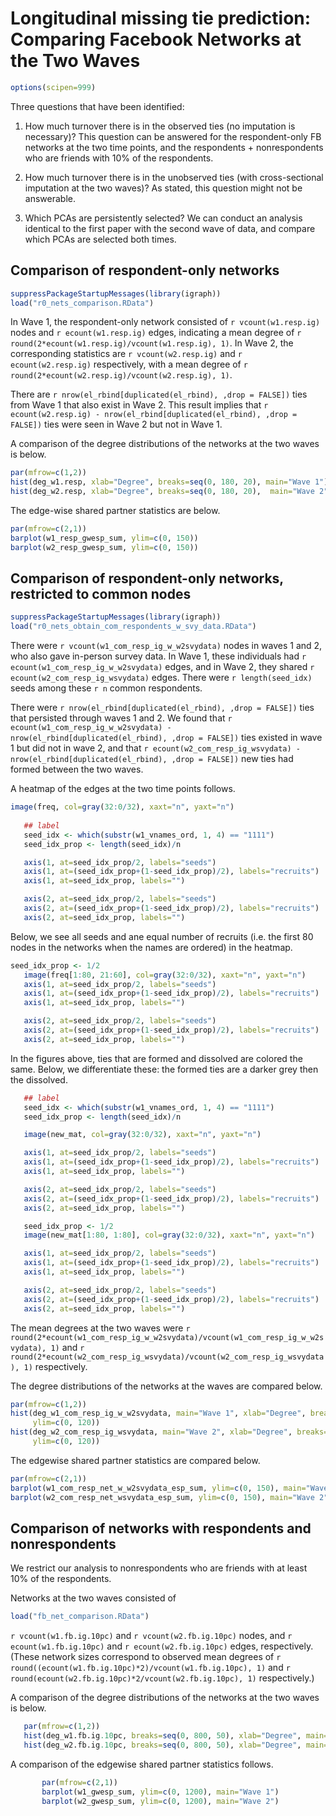 Longitudinal missing tie prediction: Comparing Facebook Networks at the Two Waves
========================================================

```r
options(scipen=999)
```

Three questions that have been identified:     

1.  How much turnover there is in the observed ties (no imputation is necessary)?
This question can be answered for the respondent-only FB networks at the two time points, and
the respondents + nonrespondents who are friends with 10% of the respondents.

2.	How much turnover there is in the unobserved ties (with cross-sectional imputation at the two waves)?
As stated, this question might not be answerable. 

3.	Which PCAs are persistently selected?
We can conduct an analysis identical to the first paper with the second wave of data, and compare which PCAs are selected both times.

## Comparison of respondent-only networks
```r
suppressPackageStartupMessages(library(igraph))
load("r0_nets_comparison.RData")
```

In Wave 1, the respondent-only network consisted of 
`r vcount(w1.resp.ig)` 
nodes and 
`r ecount(w1.resp.ig)` 
edges, indicating a mean degree of 
`r round(2*ecount(w1.resp.ig)/vcount(w1.resp.ig), 1)`. 
In Wave 2, the corresponding statistics are `r vcount(w2.resp.ig)` 
and 
`r ecount(w2.resp.ig)` 
respectively, with a mean degree of 
`r round(2*ecount(w2.resp.ig)/vcount(w2.resp.ig), 1)`.  

There are 
`r nrow(el_rbind[duplicated(el_rbind), ,drop = FALSE])` 
ties from Wave 1 that also exist in Wave 2. This result implies that 
`r ecount(w2.resp.ig) - nrow(el_rbind[duplicated(el_rbind), ,drop = FALSE])`
ties were seen in Wave 2 but not in Wave 1.

A comparison of the degree distributions of the networks at the two waves is below.

```r
par(mfrow=c(1,2))
hist(deg_w1.resp, xlab="Degree", breaks=seq(0, 180, 20), main="Wave 1")
hist(deg_w2.resp, xlab="Degree", breaks=seq(0, 180, 20),  main="Wave 2")
```

The edge-wise shared partner statistics are below.

```r
par(mfrow=c(2,1))
barplot(w1_resp_gwesp_sum, ylim=c(0, 150))
barplot(w2_resp_gwesp_sum, ylim=c(0, 150))
```

## Comparison of respondent-only networks, restricted to common nodes
```r
suppressPackageStartupMessages(library(igraph))
load("r0_nets_obtain_com_respondents_w_svy_data.RData")
```

There were 
`r vcount(w1_com_resp_ig_w_w2svydata)` 
nodes in waves 1 and 2, who also gave in-person survey data. In Wave 1, these individuals had 
`r ecount(w1_com_resp_ig_w_w2svydata)` edges, and in Wave 2, they shared 
`r ecount(w2_com_resp_ig_wsvydata)` 
edges.   There were `r length(seed_idx)` seeds among these `r n` common respondents.

There were `r nrow(el_rbind[duplicated(el_rbind), ,drop = FALSE])` ties that persisted through waves 1 and 2. We found that `r ecount(w1_com_resp_ig_w_w2svydata) - nrow(el_rbind[duplicated(el_rbind), ,drop = FALSE])` ties existed in wave 1 but did not in wave 2, and that  `r ecount(w2_com_resp_ig_wsvydata) - nrow(el_rbind[duplicated(el_rbind), ,drop = FALSE])` new ties had formed between the two waves.

A heatmap of the edges at the two time points follows.

```r
image(freq, col=gray(32:0/32), xaxt="n", yaxt="n")
 
   ## label
   seed_idx <- which(substr(w1_vnames_ord, 1, 4) == "1111")
   seed_idx_prop <- length(seed_idx)/n

   axis(1, at=seed_idx_prop/2, labels="seeds")
   axis(1, at=(seed_idx_prop+(1-seed_idx_prop)/2), labels="recruits")
   axis(1, at=seed_idx_prop, labels="")

   axis(2, at=seed_idx_prop/2, labels="seeds")
   axis(2, at=(seed_idx_prop+(1-seed_idx_prop)/2), labels="recruits")
   axis(2, at=seed_idx_prop, labels="")

```

Below, we see all seeds and ane equal number of recruits (i.e. the first 80 nodes in the networks when the names are ordered) in the heatmap.

```r
seed_idx_prop <- 1/2
   image(freq[1:80, 21:60], col=gray(32:0/32), xaxt="n", yaxt="n")
   axis(1, at=seed_idx_prop/2, labels="seeds")
   axis(1, at=(seed_idx_prop+(1-seed_idx_prop)/2), labels="recruits")
   axis(1, at=seed_idx_prop, labels="")

   axis(2, at=seed_idx_prop/2, labels="seeds")
   axis(2, at=(seed_idx_prop+(1-seed_idx_prop)/2), labels="recruits")
   axis(2, at=seed_idx_prop, labels="")
```

In the figures above, ties that are formed and dissolved are colored the same. Below, we differentiate these: the formed ties are a darker grey then the dissolved. 


```r

   ## label
   seed_idx <- which(substr(w1_vnames_ord, 1, 4) == "1111")
   seed_idx_prop <- length(seed_idx)/n

   image(new_mat, col=gray(32:0/32), xaxt="n", yaxt="n")

   axis(1, at=seed_idx_prop/2, labels="seeds")
   axis(1, at=(seed_idx_prop+(1-seed_idx_prop)/2), labels="recruits")
   axis(1, at=seed_idx_prop, labels="")

   axis(2, at=seed_idx_prop/2, labels="seeds")
   axis(2, at=(seed_idx_prop+(1-seed_idx_prop)/2), labels="recruits")
   axis(2, at=seed_idx_prop, labels="")

   seed_idx_prop <- 1/2
   image(new_mat[1:80, 1:80], col=gray(32:0/32), xaxt="n", yaxt="n")

   axis(1, at=seed_idx_prop/2, labels="seeds")
   axis(1, at=(seed_idx_prop+(1-seed_idx_prop)/2), labels="recruits")
   axis(1, at=seed_idx_prop, labels="")

   axis(2, at=seed_idx_prop/2, labels="seeds")
   axis(2, at=(seed_idx_prop+(1-seed_idx_prop)/2), labels="recruits")
   axis(2, at=seed_idx_prop, labels="")
```

The mean degrees at the two waves were 
  `r round(2*ecount(w1_com_resp_ig_w_w2svydata)/vcount(w1_com_resp_ig_w_w2svydata), 1)`
and 
  `r round(2*ecount(w2_com_resp_ig_wsvydata)/vcount(w2_com_resp_ig_wsvydata), 1)`
respectively.

The degree distributions of the networks at the waves are compared below.

```r
par(mfrow=c(1,2))
hist(deg_w1_com_resp_ig_w_w2svydata, main="Wave 1", xlab="Degree", breaks=seq(0, 120, 10), 
     ylim=c(0, 120))
hist(deg_w2_com_resp_ig_wsvydata, main="Wave 2", xlab="Degree", breaks=seq(0, 120, 10),
     ylim=c(0, 120))
```

The edgewise shared partner statistics are compared below.

```r
par(mfrow=c(2,1))
barplot(w1_com_resp_net_w_w2svydata_esp_sum, ylim=c(0, 150), main="Wave 1")
barplot(w2_com_resp_net_wsvydata_esp_sum, ylim=c(0, 150), main="Wave 2")
```

## Comparison of networks with respondents and nonrespondents 

We restrict our analysis to nonrespondents who are friends with at 
least 10% of the respondents.

Networks at the two waves consisted of 
  
```r
load("fb_net_comparison.RData")
```
  
`r vcount(w1.fb.ig.10pc)` and
`r vcount(w2.fb.ig.10pc)`
 nodes, and 
 `r ecount(w1.fb.ig.10pc)` and
  `r ecount(w2.fb.ig.10pc)`
edges,
respectively. (These network sizes correspond to observed mean degrees of 
`r round((ecount(w1.fb.ig.10pc)*2)/vcount(w1.fb.ig.10pc), 1)` and 
`r round(ecount(w2.fb.ig.10pc)*2/vcount(w2.fb.ig.10pc), 1)`
respectively.)

A comparison of the degree distributions of the networks at the two waves is below.

```r
   par(mfrow=c(1,2))
   hist(deg_w1.fb.ig.10pc, breaks=seq(0, 800, 50), xlab="Degree", main="Wave 1")
   hist(deg_w2.fb.ig.10pc, breaks=seq(0, 800, 50), xlab="Degree", main="Wave 2")
```

A comparison of the edgewise shared partner statistics follows.

```r
       par(mfrow=c(2,1))
       barplot(w1_gwesp_sum, ylim=c(0, 1200), main="Wave 1")
       barplot(w2_gwesp_sum, ylim=c(0, 1200), main="Wave 2")
```